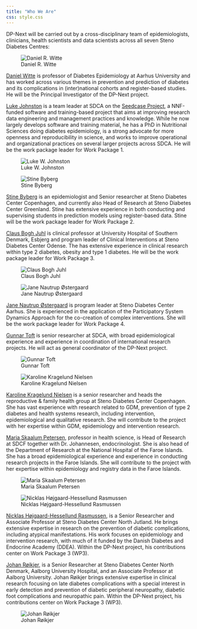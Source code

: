 ```yaml
---
title: "Who We Are"
css: style.css
---
```


DP-Next will be carried out by a cross-disciplinary team of
epidemiologists, clinicians, health scientists and data scientists
across all seven Steno Diabetes Centres:

<!-- Images alternate between left and right -->
::: {layout-ncol="2" .column-body-outset}
![Daniel R. Witte](/images/profiles/daniel-witte.jpg){.profile-picture fig-alt="Daniel Witte profile picture."}

[Daniel Witte](https://orcid.org/0000-0002-0769-2922) is professor of
Diabetes Epidemiology at Aarhus University and has worked across various
themes in prevention and prediction of diabetes and its complications in
(inter)national cohorts and register-based studies. He will be the
Principal Investigator of the DP-Next project.

[Luke Johnston](https://orcid.org/0000-0003-4169-2616) is a team leader
at SDCA on the [Seedcase Project](https://seedcase-project.org/), a
NNF-funded software and training-based project that aims at improving
research data engineering and management practices and knowledge. While
he now largely develops software and training material, he has a PhD in
Nutritional Sciences doing diabetes epidemiology, is a strong advocate
for more openness and reproducibility in science, and works to improve
operational and organizational practices on several larger projects
across SDCA. He will be the work package leader for Work Package 1.

![Luke W. Johnston](https://avatars.githubusercontent.com/u/6662983?v=4){.profile-picture fig-alt="Luke Johnston's profile picture."}

![Stine Byberg](/images/profiles/stine-byberg.jpg){.profile-picture fig-alt="Stine Byberg's profile picture."}

[Stine Byberg](https://orcid.org/0000-0002-3626-3609) is an
epidemiologist and Senior researcher at Steno Diabetes Center
Copenhagen, and currently also Head of Research at Steno Diabetes Center
Greenland. Stine has extensive experience in both conducting and
supervising students in prediction models using register-based data.
Stine will be the work package leader for Work Package 2.

[Claus Bogh Juhl](https://orcid.org/0000-0002-4285-5459) is clinical
professor at University Hospital of Southern Denmark, Esbjerg and
program leader of Clinical Interventions at Steno Diabetes Center
Odense. The has extensive experience in clinical research within type 2
diabetes, obesity and type 1 diabetes. He will be the work package
leader for Work Package 3.

![Claus Bogh Juhl](/images/profiles/claus-juhl.png){.profile-picture fig-alt="Claus Juhl's profile picture."}

![Jane Nautrup Østergaard](/images/profiles/jane-nautrup-ostergaard.jpg){.profile-picture fig-alt="Jane Nautrup Østergaard's profile picture."}

[Jane Nautrup Østergaard](https://orcid.org/0000-0002-0627-1237) is
program leader at Steno Diabetes Center Aarhus. She
is experienced in the application of the Participatory System Dynamics Approach
for the co-creation of complex interventions. She will be the work
package leader for Work Package 4.

[Gunnar Toft](https://orcid.org/0000-0002-7542-6853) is senior
researcher at SDCA, with broad epidemiological experience and experience
in coordination of international research projects. He will act as
general coordinator of the DP-Next project.

![Gunnar Toft](/images/profiles/gunnar-toft.jpg){.profile-picture fig-alt="Gunnar Toft's profile picture."}

![Karoline Kragelund Nielsen](/images/profiles/karoline-kragelund-nielsen.jpg){.profile-picture fig-alt="Karoline Kragelund Nielsen's profile picture."}

[Karoline Kragelund Nielsen](https://orcid.org/0000-0002-4058-0615) is a
senior researcher and heads the reproductive & family health group at
Steno Diabetes Center Copenhagen. She has vast experience with research
related to GDM, prevention of type 2 diabetes and health systems
research, including intervention, epidemiological and qualitative
research. She will contribute to the project with her expertise within
GDM, epidemiology and intervention research.

[Maria Skaalum Petersen](https://orcid.org/0000-0001-9404-8440),
professor in health science, is Head of Research at SDCF together with
Dr. Johannesen, endocrinologist. She is also head of the Department of
Research at the National Hospital of the Faroe Islands. She has a broad
epidemiological experience and experience in conducting research
projects in the Faroe Islands. She will contribute to the project with
her expertise within epidemiology and registry data in the Faroe
Islands.

![Maria Skaalum Petersen](/images/profiles/maria-skaalum-petersen.jpg){.profile-picture fig-alt="Maria Skaalum Petersen's profile picture."}

![Nicklas Højgaard-Hessellund Rasmussen](/images/profiles/nicklas-højgaard-hessellund-rasmussen.jpg){.profile-picture fig-alt="Nicklas Højgaard-Hessellund Rasmussen's profile picture."}

[Nicklas Højgaard-Hessellund Rasmussen](https://orcid.org/0000-0002-3880-3058),
is a Senior Researcher and Associate Professor at Steno Diabetes Center North Jutland. 
He brings extensive expertise in research on the prevention of diabetic complications, 
including atypical manifestations. His work focuses on epidemiology and intervention
research, with much of it funded by the Danish Diabetes and Endocrine Academy (DDEA). 
Within the DP-Next project, his contributions center on Work Package 3 (WP3).

[Johan Røikjer](https://orcid.org/0000-0002-4578-1328), is a Senior Researcher 
at Steno Diabetes Center North Denmark, Aalborg University Hospital, 
and an Associate Professor at Aalborg University. Johan Røikjer brings extensive 
expertise in clinical research focusing on late diabetes complications with a 
special interest in early detection and prevention of diabetic peripheral neuropathy, 
diabetic foot complications and neuropathic pain. Within the DP-Next project, his 
contributions center on Work Package 3 (WP3).

![Johan Røikjer](/images/profiles/johan-roeikjer.jpg){.profile-picture fig-alt="Johan Røikjer's profile picture."}
:::


